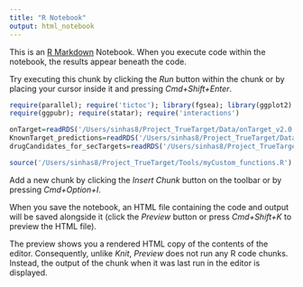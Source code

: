 ```yaml
---
title: "R Notebook"
output: html_notebook
---
```


This is an [R Markdown](http://rmarkdown.rstudio.com) Notebook. When you execute code within the notebook, the results appear beneath the code. 

Try executing this chunk by clicking the *Run* button within the chunk or by placing your cursor inside it and pressing *Cmd+Shift+Enter*. 
<!-- Atomic inputs needed to run a code -->
<!-- Libraries -->
```r
require(parallel); require('tictoc'); library(fgsea); library(ggplot2)
require(ggpubr); require(statar); require('interactions')
```
<!-- Data -->
```r
onTarget=readRDS('/Users/sinhas8/Project_TrueTarget/Data/onTarget_v2.0.RDS')
KnownTarget_predictions=readRDS('/Users/sinhas8/Project_TrueTarget/Data/KnownTarget_predictions.RDS')
drugCandidates_for_secTargets=readRDS('/Users/sinhas8/Project_TrueTarget/Data/drugCandidates_for_secTargets.RDS')
```
<!-- Functions -->
```r
source('/Users/sinhas8/Project_TrueTarget/Tools/myCustom_functions.R')
```


Add a new chunk by clicking the *Insert Chunk* button on the toolbar or by pressing *Cmd+Option+I*.

When you save the notebook, an HTML file containing the code and output will be saved alongside it (click the *Preview* button or press *Cmd+Shift+K* to preview the HTML file). 

The preview shows you a rendered HTML copy of the contents of the editor. Consequently, unlike *Knit*, *Preview* does not run any R code chunks. Instead, the output of the chunk when it was last run in the editor is displayed.

